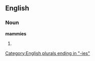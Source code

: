 ==English==

===Noun===
'''mammies'''

# {{plural of|[[mammy]]}}

[[Category:English plurals ending in "-ies"]]